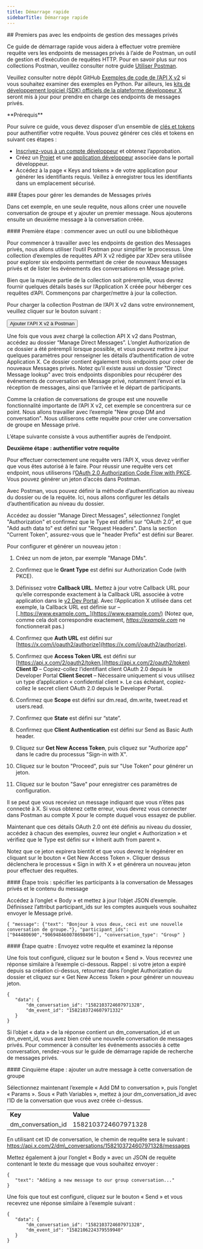 ```yaml
---
title: Démarrage rapide
sidebarTitle: Démarrage rapide
---
```



<div id="getting-started-with-the-manage-direct-message-endpoints">
  ## Premiers pas avec les endpoints de gestion des messages privés
</div>

Ce guide de démarrage rapide vous aidera à effectuer votre première requête vers les endpoints de messages privés à l’aide de Postman, un outil de gestion et d’exécution de requêtes HTTP. Pour en savoir plus sur nos collections Postman, veuillez consulter notre guide [Utiliser Postman](/fr/tutorials/postman-getting-started).

Veuillez consulter notre dépôt GitHub [Exemples de code de l’API X v2](https://github.com/xdevplatform/Twitter-API-v2-sample-code) si vous souhaitez examiner des exemples en Python. Par ailleurs, les [kits de développement logiciel (SDK) officiels de la plateforme développeur X](/fr/x-api/tools-and-libraries/sdks) seront mis à jour pour prendre en charge ces endpoints de messages privés.  

<Note>
  **Prérequis**

  Pour suivre ce guide, vous devez disposer d’un ensemble de [clés et tokens](/fr/resources/fundamentals/authentication) pour authentifier votre requête. Vous pouvez générer ces clés et tokens en suivant ces étapes :

  - [Inscrivez-vous à un compte développeur](https://developer.x.com/en/apply-for-access) et obtenez l’approbation.
  - Créez un [Projet](/fr/resources/fundamentals/projects) et une [application développeur](/fr/resources/fundamentals/developer-apps) associée dans le portail développeur.
  - Accédez à la page « Keys and tokens » de votre application pour générer les identifiants requis. Veillez à enregistrer tous les identifiants dans un emplacement sécurisé.
</Note>

<div id="steps-to-building-manage-direct-message-requests">
  ### Étapes pour gérer les demandes de Messages privés
</div>

Dans cet exemple, en une seule requête, nous allons créer une nouvelle conversation de groupe et y ajouter un premier message. Nous ajouterons ensuite un deuxième message à la conversation créée.

<div id="step-one-start-with-a-tool-or-library">
  #### Première étape : commencer avec un outil ou une bibliothèque
</div>

Pour commencer à travailler avec les endpoints de gestion des Messages privés, nous allons utiliser l’outil Postman pour simplifier le processus. Une collection d’exemples de requêtes API X v2 rédigée par XDev sera utilisée pour explorer six endpoints permettant de créer de nouveaux Messages privés et de lister les événements des conversations en Message privé.

Bien que la majeure partie de la collection soit préremplie, vous devrez fournir quelques détails basés sur l’Application X créée pour héberger ces requêtes d’API. Commençons par charger/mettre à jour la collection.

Pour charger la collection Postman de l’API X v2 dans votre environnement, veuillez cliquer sur le bouton suivant :

<Button href="https://app.getpostman.com/run-collection/9956214-784efcda-ed4c-4491-a4c0-a26470a67400">
  Ajouter l’API X v2 à Postman
</Button>

Une fois que vous avez chargé la collection API X v2 dans Postman, accédez au dossier “Manage Direct Messages”. L’onglet Authorization de ce dossier a été prérempli lorsque possible, et vous pouvez mettre à jour quelques paramètres pour renseigner les détails d’authentification de votre Application X. Ce dossier contient également trois endpoints pour créer de nouveaux Messages privés. Notez qu’il existe aussi un dossier "Direct Message lookup" avec trois endpoints disponibles pour récupérer des événements de conversation en Message privé, notamment l’envoi et la réception de messages, ainsi que l’arrivée et le départ de participants. 

Comme la création de conversations de groupe est une nouvelle fonctionnalité importante de l’API X v2, cet exemple se concentrera sur ce point. Nous allons travailler avec l’exemple "New group DM and conversation". Nous utiliserons cette requête pour créer une conversation de groupe en Message privé.

L’étape suivante consiste à vous authentifier auprès de l’endpoint.

**Deuxième étape : authentifier votre requête**

Pour effectuer correctement une requête vers l’API X, vous devez vérifier que vous êtes autorisé à le faire. Pour réussir une requête vers cet endpoint, nous utiliserons l’[OAuth 2.0 Authorization Code Flow with PKCE](fr/resources/fundamentals/authentication#oauth-2-0-authorization-code-flow-with-pkce-2). Vous pouvez générer un jeton d’accès dans Postman. 

Avec Postman, vous pouvez définir la méthode d’authentification au niveau du dossier ou de la requête. Ici, nous allons configurer les détails d’authentification au niveau du dossier.

Accédez au dossier "Manage Direct Messages", sélectionnez l’onglet "Authorization" et confirmez que le Type est défini sur “OAuth 2.0”, et que "Add auth data to" est défini sur "Request Headers". Dans la section "Current Token", assurez-vous que le "header Prefix" est défini sur Bearer.  

Pour configurer et générer un nouveau jeton :

1. Créez un nom de jeton, par exemple "Manage DMs".

2. Confirmez que le **Grant Type** est défini sur Authorization Code (with PKCE).

3. Définissez votre **Callback URL**. Mettez à jour votre Callback URL pour qu’elle corresponde exactement à la Callback URL associée à votre application dans le [v2 Dev Portal](https://developer.x.com/en/portal/dashboard). Avec l’Application X utilisée dans cet exemple, la Callback URL est définie sur – [_https://www.example.com_.](https://www.example.com/) (Notez que, comme cela doit correspondre exactement, [_https://example.com_](https://example.com) ne fonctionnerait pas.) 

4. Confirmez que **Auth URL** est défini sur [https://x.com/i/oauth2/authorize](https://x.com/i/oauth2/authorize).

5. Confirmez que **Access Token URL** est défini sur [https://api.x.com/2/oauth2/token.](https://api.x.com/2/oauth2/token) **Client ID** – Copiez-collez l’identifiant client OAuth 2.0 depuis le Developer Portal
   **Client Secret** – Nécessaire uniquement si vous utilisez un type d’application « confidential client ». Le cas échéant, copiez-collez le secret client OAuth 2.0 depuis le Developer Portal. 

6. Confirmez que **Scope** est défini sur dm.read, dm.write, tweet.read et users.read.

7. Confirmez que **State** est défini sur “state”.

8. Confirmez que **Client Authentication** est défini sur Send as Basic Auth header.

9. Cliquez sur **Get New Access Token**, puis cliquez sur "Authorize app" dans le cadre du processus "Sign-in with X".

10. Cliquez sur le bouton "Proceed", puis sur "Use Token" pour générer un jeton. 

11. Cliquez sur le bouton "Save" pour enregistrer ces paramètres de configuration.

Il se peut que vous receviez un message indiquant que vous n’êtes pas connecté à X. Si vous obtenez cette erreur, vous devrez vous connecter dans Postman au compte X pour le compte duquel vous essayez de publier.

Maintenant que ces détails OAuth 2.0 ont été définis au niveau du dossier, accédez à chacun des exemples, ouvrez leur onglet « Authorization » et vérifiez que le Type est défini sur « Inherit auth from parent ».

Notez que ce jeton expirera bientôt et que vous devrez le régénérer en cliquant sur le bouton « Get New Access Token ». Cliquer dessus déclenchera le processus « Sign in with X » et générera un nouveau jeton pour effectuer des requêtes.

<div id="step-three-specify-the-direct-message-conversation-participants-and-message-contents">
  #### Étape trois : spécifier les participants à la conversation de Messages privés et le contenu du message
</div>

Accédez à l’onglet « Body » et mettez à jour l’objet JSON d’exemple. Définissez l’attribut participant\_ids sur les comptes auxquels vous souhaitez envoyer le Message privé.

`{
   "message": {"text": "Bonjour à vous deux, ceci est une nouvelle conversation de groupe."},
   "participant_ids": ["944480690","906948460078698496"],
   "conversation_type": "Group"
}`

<div id="step-four-make-your-request-and-review-the-response">
  #### Étape quatre : Envoyez votre requête et examinez la réponse
</div>

Une fois tout configuré, cliquez sur le bouton « Send ». Vous recevrez une réponse similaire à l’exemple ci-dessous. Rappel : si votre jeton a expiré depuis sa création ci-dessus, retournez dans l’onglet Authorization du dossier et cliquez sur « Get New Access Token » pour générer un nouveau jeton.

```
{
   "data": {
       "dm_conversation_id": "1582103724607971328",
       "dm_event_id": "1582103724607971332"
   }
}
```

Si l’objet « data » de la réponse contient un dm\_conversation\_id et un dm\_event\_id, vous avez bien créé une nouvelle conversation de messages privés. Pour commencer à consulter les événements associés à cette conversation, rendez-vous sur le guide de démarrage rapide de recherche de messages privés.

<div id="step-five-add-another-message-to-that-group-conversation">
  #### Cinquième étape : ajouter un autre message à cette conversation de groupe
</div>

Sélectionnez maintenant l’exemple « Add DM to conversation », puis l’onglet « Params ». Sous « Path Variables », mettez à jour dm\_conversation\_id avec l’ID de la conversation que vous avez créée ci-dessus.

|     |     |
| :--- | :--- |
| **Key** | **Value** |
| dm\_conversation\_id | 1582103724607971328 |

En utilisant cet ID de conversation, le chemin de requête sera le suivant : https://api.x.com/2/dm\_conversations/1582103724607971328/messages

Mettez également à jour l’onglet « Body » avec un JSON de requête contenant le texte du message que vous souhaitez envoyer : 

```
{
   "text": "Adding a new message to our group conversation..."
}
```

Une fois que tout est configuré, cliquez sur le bouton « Send » et vous recevrez une réponse similaire à l’exemple suivant :

```
{
   "data": {
       "dm_conversation_id": "1582103724607971328",
       "dm_event_id": "1582106224379559940"
   }
}
```